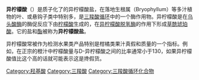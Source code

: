 {{chemref|time=2011-01-28T06:05:33+00:00}}
{{chembox
| verifiedrevid = 402189736
| ImageFile = Isocitric acid.svg
| ImageSize = 105px
| IUPACName = 1-羟基丙烷-1,2,3-三羧酸<br />1-hydroxypropane-1,2,3-tricarboxylic acid
| SystematicName = 3-carboxy-2-hydroxypentanedioic acid<br>3-羧基-2-羟基戊二酸
| OtherNames = 異檸檬酸，2-羟基戊二酸-3-甲酸
| Section1 = {{Chembox Identifiers
|   ChemSpiderID_Ref = {{chemspidercite|correct|chemspider}}
| ChemSpiderID = 1161
| InChI = 1/C6H8O7/c7-3(8)1-2(5(10)11)4(9)6(12)13/h2,4,9H,1H2,(H,7,8)(H,10,11)(H,12,13)
| InChIKey = ODBLHEXUDAPZAU-UHFFFAOYAX
| StdInChI_Ref = {{stdinchicite|correct|chemspider}}
| StdInChI = 1S/C6H8O7/c7-3(8)1-2(5(10)11)4(9)6(12)13/h2,4,9H,1H2,(H,7,8)(H,10,11)(H,12,13)
| StdInChIKey_Ref = {{stdinchicite|correct|chemspider}}
| StdInChIKey = ODBLHEXUDAPZAU-UHFFFAOYSA-N
| CASNo_Ref = {{cascite|correct|CAS}}
| CASNo = 320-77-4
|   PubChem = 1198
|   SMILES = O=C(O)C(CC(=O)O)C(O)C(=O)O
|   MeSHName = Isocitrate
  }}
| Section2 = {{Chembox Properties
|   C=6|H=8|O=7 
|   MolarMass = 192.124
|   Appearance = 
|   Density = 
|   MeltingPt = 
|   BoilingPt = 
  }}
| Section3 = {{Chembox Hazards
|   Solubility = 
|   MainHazards = 
|   FlashPt = 
|   Autoignition = 
  }}
}}
'''异柠檬酸'''（{{lang-en|Isocitric acid}}）是质子化了的异柠檬酸盐，在落地生根属（Bryophyllum）等多汁植物的叶、或悬钩子类中特别多，是[[三羧酸循环|三羧酸循环]]中的一个酶作用物。异柠檬酸是在[[乌头酸酶|乌头酸酶]]的酶促反应下由[[柠檬酸|柠檬酸]]生成的，在[[异柠檬酸脱氢酶|异柠檬酸脱氢酶]]的作用下形成[[草酰琥珀酸|草酰琥珀酸]]。它的盐和[[酯|酯]]被称为'''异柠檬酸盐'''。

异柠檬酸常被作为检测水果类产品特别是柑橘类果汁真假和质量的一个指标。例如，在正宗的橙汁中柠檬酸量与D-异柠檬酸之间的比率通常小于130，如果异柠檬酸值比这个高的话就可能表示这是搀假货。

{{Organic-compound-stub}}

{{三羧酸循环}}

[[Category:羟基酸|Category:羟基酸]]
[[Category:三羧酸|Category:三羧酸]]
[[Category:三羧酸循环化合物|Category:三羧酸循环化合物]]